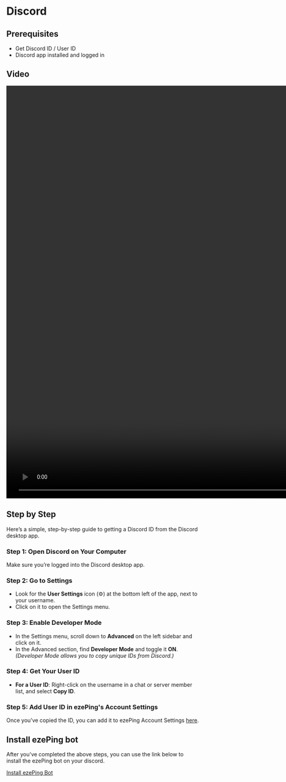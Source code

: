 # Discord

## Prerequisites

- Get Discord ID / User ID 
- Discord app installed and logged in

## Video

<video src="https://www.ezeping.com/discord-id-helper-video.mp4" width="1920" height="1080" controls></video>

## Step by Step

Here’s a simple, step-by-step guide to getting a Discord ID from the Discord desktop app.

### Step 1: Open Discord on Your Computer

Make sure you’re logged into the Discord desktop app.

### Step 2: Go to Settings

- Look for the **User Settings** icon (⚙️) at the bottom left of the app, next to your username.
- Click on it to open the Settings menu.

### Step 3: Enable Developer Mode

- In the Settings menu, scroll down to **Advanced** on the left sidebar and click on it.
- In the Advanced section, find **Developer Mode** and toggle it **ON**.  
  *(Developer Mode allows you to copy unique IDs from Discord.)*

### Step 4: Get Your User ID

- **For a User ID**: Right-click on the username in a chat or server member list, and select **Copy ID**.

### Step 5: Add User ID in ezePing's Account Settings

Once you’ve copied the ID, you can add it to ezePing Account Settings [here](https://www.ezeping.com/dashboard/account-settings).

## Install ezePing bot

After you've completed the above steps, you can use the link below to install the ezePing bot on your discord. 

[Install ezePing Bot](https://discord.com/oauth2/authorize?client_id=1302476208331685928)
